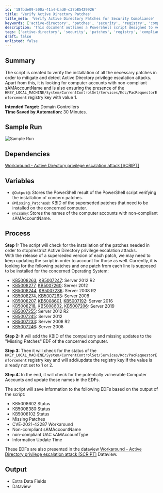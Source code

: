 ```yaml
---
id: '18fbde09-500a-41a4-bad0-c37b85429926'
title: 'Verify Active Directory Patches'
title_meta: 'Verify Active Directory Patches for Security Compliance'
keywords: ['active-directory', 'patches', 'security', 'registry', 'compliance']
description: 'This document outlines a PowerShell script designed to verify the installation of necessary patches to mitigate and detect Active Directory privilege escalation attacks. It checks for the presence of specific patches, monitors registry settings, and identifies non-compliant computer accounts, ultimately enhancing security compliance for domain controllers.'
tags: ['active-directory', 'security', 'patches', 'registry', 'compliance']
draft: false
unlisted: false
---
```

## Summary

The script is created to verify the installation of all the necessary patches in order to mitigate and detect Active Directory privilege escalation attacks. Apart from this, it is looking for computer accounts with non-compliant sAMAccountName and is also ensuring the presence of the `HKEY_LOCAL_MACHINE/System/CurrentControlSet/Services/Kdc/PacRequestorEnforcement` registry key with value 1.

**Intended Target:** Domain Controllers  
**Time Saved by Automation:** 30 Minutes.

## Sample Run

![Sample Run](../../../static/img/Active-Directory---Privilege-Escalation-Attack-Mitigation/image_1.png)

## Dependencies

[Workaround - Active Directory privilege escalation attack [SCRIPT]](https://proval.itglue.com/DOC-5078775-8930310)

## Variables

- `@Output@`: Stores the PowerShell result of the PowerShell script verifying the installation of concern patches.
- `@Missing_Patches@`: KBID of the superseded patches that need to be installed on the concerned computer.
- `@ncsam@`: Stores the names of the computer accounts with non-compliant sAMAccountName.

## Process

**Step 1:** The script will check for the installation of the patches needed in order to stop/restrict Active Directory privilege escalation attacks.  
With the release of a superseded version of each patch, we may need to keep updating the script in order to account for those as well. Currently, it is looking for the following patches and one patch from each line is supposed to be installed for the concerned Operating System:

- [KB5008263](https://support.microsoft.com/en-us/topic/december-14-2021-kb5008263-monthly-rollup-513a39f5-b624-4214-b2be-b93f5a775e12), [KB5007247](#): Server 2012 R2  
- [KB5008277](https://support.microsoft.com/en-us/topic/december-14-2021-kb5008277-monthly-rollup-f6678266-b1fb-474e-9cf1-cf60fa8faa54), [KB5007260](https://support.microsoft.com/en-us/topic/november-9-2021-kb5007260-monthly-rollup-eea1738a-38d1-424b-8d73-d9e30ce28e1a): Server 2012  
- [KB5008244](https://support.microsoft.com/en-gb/topic/december-14-2021-kb5008244-monthly-rollup-d128e47c-8828-4f0d-9d30-571bb1bc1c5f), [KB5007236](https://support.microsoft.com/en-gb/topic/november-9-2021-kb5007236-monthly-rollup-bb3700cd-168a-4834-a517-35bd43498b7d): Server 2008 R2  
- [KB5008274](https://support.microsoft.com/en-gb/topic/december-14-2021-kb5008274-monthly-rollup-e7eed5a2-1154-4af6-a3ec-1db61d66f967), [KB5007263](https://support.microsoft.com/en-gb/topic/november-9-2021-kb5007263-monthly-rollup-cbefd1e8-7bdc-4a3f-98f5-7d9f20e5fa0b): Server 2008  
- [KB5008207](https://support.microsoft.com/en-gb/topic/december-14-2021-kb5008207-os-build-14393-4825-35421e45-96b3-4585-9faa-02576d813e7a), [KB5008601](https://support.microsoft.com/en-gb/topic/november-14-2021-kb5008601-os-build-14393-4771-out-of-band-c8cd33ce-3d40-4853-bee4-a7cc943582b9), [KB5007192](https://support.microsoft.com/en-gb/topic/november-9-2021-kb5007192-os-build-14393-4770-f534a33a-ed00-4bd2-8248-9424c53e9bde): Server 2016  
- [KB5008218](https://support.microsoft.com/en-gb/topic/december-14-2021-kb5008218-os-build-17763-2366-0d9c500d-6e71-4cb4-99e2-416655622769), [KB5008602](https://support.microsoft.com/en-gb/topic/november-14-2021-kb5008602-os-build-17763-2305-out-of-band-8583a8a3-ebed-4829-b285-356fb5aaacd7), [KB5007206](https://support.microsoft.com/en-gb/topic/november-9-2021-kb5007206-os-build-17763-2300-c63b76fa-a9b4-4685-b17c-7d866bb50e48): Server 2019  
- [KB5007255](https://support.microsoft.com/en-gb/topic/november-9-2021-kb5007255-security-only-update-10532701-72af-4061-a138-a5f85685eef9): Server 2012 R2  
- [KB5007245](https://support.microsoft.com/en-gb/topic/november-9-2021-kb5007245-security-only-update-f1e7ded4-9dfb-4625-8d34-70d8c1d42eda): Server 2012  
- [KB5007233](https://support.microsoft.com/en-gb/topic/november-9-2021-kb5007233-security-only-update-4276b400-6317-4e0c-a830-ac375aec983c): Server 2008 R2  
- [KB5007246](https://support.microsoft.com/en-gb/topic/november-9-2021-kb5007246-security-only-update-99e6a0cc-f6cc-4887-9219-021707060ebb): Server 2008  

**Step 2:** It will add the KBID of the compulsory and missing updates to the "Missing Patches" EDF of the concerned computer.

**Step 3:** Then it will check for the status of the `HKEY_LOCAL_MACHINE/System/CurrentControlSet/Services/Kdc/PacRequestorEnforcement` registry key and will add/update the registry key if the value is already not set to 1 or 2.

**Step 4:** In the end, it will check for the potentially vulnerable Computer Accounts and update those names in the EDFs.

The script will save information to the following EDFs based on the output of the script:
- KB5008602 Status
- KB5008380 Status
- KB5008102 Status
- Missing Patches
- CVE-2021-42287 Workaround
- Non-compliant sAMAccountName
- non-compliant UAC sAMAccountType
- Information Update Time

These EDFs are also presented in the dataview [Workaround - Active Directory privilege escalation attack [SCRIPT]](https://proval.itglue.com/DOC-5078775-8930310) Dataview.

## Output

- Extra Data Fields
- Dataview












